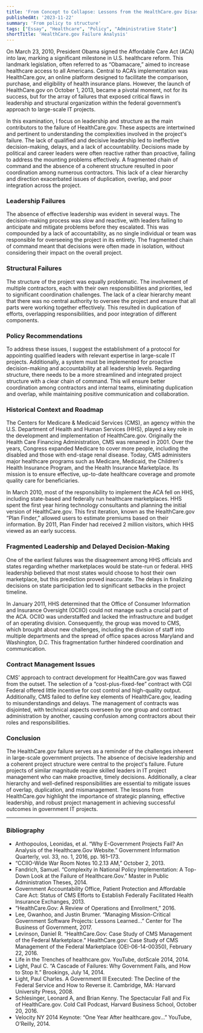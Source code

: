 ```yaml
---
title: 'From Concept to Collapse: Lessons from the HealthCare.gov Disaster'
publishedAt: '2023-11-22'
summary: 'From policy to structure'
tags: ["Essay", "Healthcare", "Policy", "Administrative State"]
shortTitle: 'HealthCare.gov Failure Analysis'
---
```


On March 23, 2010, President Obama signed the Affordable Care Act (ACA) into law, marking a significant milestone in U.S. healthcare reform. This landmark legislation, often referred to as “Obamacare,” aimed to increase healthcare access to all Americans. Central to ACA’s implementation was HealthCare.gov, an online platform designed to facilitate the comparison, purchase, and eligibility of health insurance plans. However, the launch of HealthCare.gov on October 1, 2013, became a pivotal moment, not for its success, but for the array of failures that exposed critical flaws in leadership and structural organization within the federal government’s approach to large-scale IT projects.

In this examination, I focus on leadership and structure as the main contributors to the failure of HealthCare.gov. These aspects are intertwined and pertinent to understanding the complexities involved in the project's failure. The lack of qualified and decisive leadership led to ineffective decision-making, delays, and a lack of accountability. Decisions made by political and career leaders were often reactive rather than proactive, failing to address the mounting problems effectively. A fragmented chain of command and the absence of a coherent structure resulted in poor coordination among numerous contractors. This lack of a clear hierarchy and direction exacerbated issues of duplication, overlap, and poor integration across the project.

### Leadership Failures

The absence of effective leadership was evident in several ways. The decision-making process was slow and reactive, with leaders failing to anticipate and mitigate problems before they escalated. This was compounded by a lack of accountability, as no single individual or team was responsible for overseeing the project in its entirety. The fragmented chain of command meant that decisions were often made in isolation, without considering their impact on the overall project.

### Structural Failures

The structure of the project was equally problematic. The involvement of multiple contractors, each with their own responsibilities and priorities, led to significant coordination challenges. The lack of a clear hierarchy meant that there was no central authority to oversee the project and ensure that all parts were working together effectively. This resulted in duplication of efforts, overlapping responsibilities, and poor integration of different components.

### Policy Recommendations

To address these issues, I suggest the establishment of a protocol for appointing qualified leaders with relevant expertise in large-scale IT projects. Additionally, a system must be implemented for proactive decision-making and accountability at all leadership levels. Regarding structure, there needs to be a more streamlined and integrated project structure with a clear chain of command. This will ensure better coordination among contractors and internal teams, eliminating duplication and overlap, while maintaining positive communication and collaboration.

### Historical Context and Roadmap

The Centers for Medicare & Medicaid Services (CMS), an agency within the U.S. Department of Health and Human Services (HHS), played a key role in the development and implementation of HealthCare.gov. Originally the Health Care Financing Administration, CMS was renamed in 2001. Over the years, Congress expanded Medicare to cover more people, including the disabled and those with end-stage renal disease. Today, CMS administers major healthcare programs such as Medicare, Medicaid, the Children's Health Insurance Program, and the Health Insurance Marketplace. Its mission is to ensure effective, up-to-date healthcare coverage and promote quality care for beneficiaries.

In March 2010, most of the responsibility to implement the ACA fell on HHS, including state-based and federally run healthcare marketplaces. HHS spent the first year hiring technology consultants and planning the initial version of HealthCare.gov. This first iteration, known as the HealthCare.gov “Plan Finder,” allowed users to estimate premiums based on their information. By 2011, Plan Finder had received 2 million visitors, which HHS viewed as an early success.

### Fragmented Leadership and Delayed Decision-Making

One of the earliest failures was the disagreement among HHS officials and states regarding whether marketplaces would be state-run or federal. HHS leadership believed that most states would choose to host their own marketplace, but this prediction proved inaccurate. The delays in finalizing decisions on state participation led to significant setbacks in the project timeline.

In January 2011, HHS determined that the Office of Consumer Information and Insurance Oversight (OCIIO) could not manage such a crucial part of the ACA. OCIIO was understaffed and lacked the infrastructure and budget of an operating division. Consequently, the group was moved to CMS, which brought about new challenges, including the division of staff into multiple departments and the spread of office spaces across Maryland and Washington, D.C. This fragmentation further hindered coordination and communication.

### Contract Management Issues

CMS’ approach to contract development for HealthCare.gov was flawed from the outset. The selection of a “cost-plus-fixed-fee” contract with CGI Federal offered little incentive for cost control and high-quality output. Additionally, CMS failed to define key elements of HealthCare.gov, leading to misunderstandings and delays. The management of contracts was disjointed, with technical aspects overseen by one group and contract administration by another, causing confusion among contractors about their roles and responsibilities.

### Conclusion

The HealthCare.gov failure serves as a reminder of the challenges inherent in large-scale government projects. The absence of decisive leadership and a coherent project structure were central to the project's failure. Future projects of similar magnitude require skilled leaders in IT project management who can make proactive, timely decisions. Additionally, a clear hierarchy and well-defined responsibilities are essential to mitigate issues of overlap, duplication, and mismanagement. The lessons from HealthCare.gov highlight the importance of strategic planning, effective leadership, and robust project management in achieving successful outcomes in government IT projects.

---

### Bibliography

- Anthopoulos, Leonidas, et al. “Why E-Government Projects Fail? An Analysis of the Healthcare.Gov Website.” Government Information Quarterly, vol. 33, no. 1, 2016, pp. 161–173.
- “CCIIO-Wide War Room Notes 10.2.13 AM,” October 2, 2013.
- Fandrich, Samuel. “Complexity in National Policy Implementation: A Top-Down Look at the Failure of Healthcare.Gov.” Master in Public Administration Theses, 2014.
- Government Accountability Office, Patient Protection and Affordable Care Act: Status of CMS Efforts to Establish Federally Facilitated Health Insurance Exchanges, 2013.
- “HealthCare.Gov: A Review of Operations and Enrollment,” 2016.
- Lee, Gwanhoo, and Justin Brumer. “Managing Mission-Critical Government Software Projects: Lessons Learned...” Center for The Business of Government, 2017.
- Levinson, Daniel R. “HealthCare.Gov: Case Study of CMS Management of the Federal Marketplace.” HealthCare.gov: Case Study of CMS Management of the Federal Marketplace (OEI-06-14-00350), February 22, 2016.
- Life in the Trenches of healthcare.gov. YouTube, dotScale 2014, 2014.
- Light, Paul C. “A Cascade of Failures: Why Government Fails, and How to Stop It.” Brookings, July 14, 2014.
- Light, Paul Charles. A Government Ill Executed: The Decline of the Federal Service and How to Reverse it. Cambridge, MA: Harvard University Press, 2008.
- Schlesinger, Leonard A, and Brian Kenny. The Spectacular Fall and Fix of HealthCare.gov. Cold Call Podcast, Harvard Business School, October 20, 2016.
- Velocity NY 2014 Keynote: “One Year After healthcare.gov...” YouTube, O’Reilly, 2014.